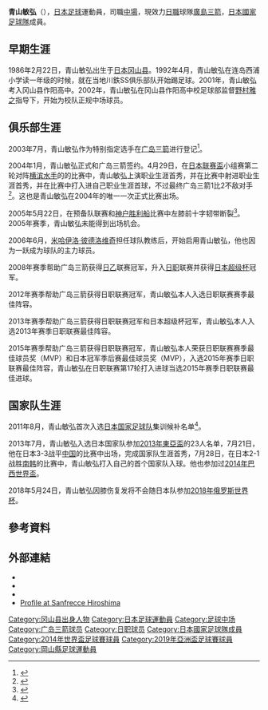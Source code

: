 {{Infobox football biography
| name          = 青山敏弘
| image          =
| fullname       = Toshihiro Aoyama
| birth_date    = {{birth date and age|1986|2|22|df=y}}
| birth_place = {{JPN}}[[岡山縣|岡山縣]][[倉敷市|倉敷市]]
| height         = {{height|m=1.74|precision=0}}
| currentclub    = [[廣島三箭|廣島三箭]]
| clubnumber     = 6
| position       = [[中場|中場]]
| youthyears1    = 2001–2003 | youthclubs1 = 岡山縣作陽高等學校
| years1         = 2004–     | clubs1 = [[廣島三箭|廣島三箭]] | caps1 = 457 | goals1 = 24
| nationalyears1 = 2013–     | nationalteam1 = [[日本國家足球隊|日本]]
| nationalcaps1  = 12 | nationalgoals1 = 1 
| pcupdate       = 2021年12月4日
| ntupdate       = 2019年1月17日
}}
{{japanese|japanese=青山 敏弘|kana=あおやま としひろ|romaji=Aoyama Toshihiro}}

'''青山敏弘'''（{{bd|1986年|2月22日|||Aoyama, Toshihiro}}），[[日本|日本]][[足球|足球]]運動員，司職[[中場#防守中場|中場]]，現效力[[日本職業足球聯賽|日職]]球隊[[廣島三箭|廣島三箭]]，[[日本國家足球隊|日本國家足球隊]]成員。

==早期生涯==
1986年2月22日，青山敏弘出生于[[日本|日本]][[冈山县|冈山县]]。1992年4月，青山敏弘在连岛西浦小学读一年级的时候，就在当地川鉄SS俱乐部队开始踢足球。2001年，青山敏弘考入冈山县作阳高中。2002年，青山敏弘在冈山县作阳高中校足球部监督[[野村雅之|野村雅之]]指导下，开始为校队正规中场球员。

==俱乐部生涯==
2003年7月，青山敏弘作为特别指定选手在[[广岛三箭|广岛三箭]]进行登记<ref name="tyugoku20040203">{{Cite web|publisher=中国新聞|date=2004-02-03|url=http://www.chugoku-np.co.jp/Sanfre/rookie/2004/asu/04020301.html|title=明日を担う サンフレ新人トリオ|accessdate=2010-01-27|archive-date=2008-03-14|archive-url=https://web.archive.org/web/20080314103208/http://www.chugoku-np.co.jp/Sanfre/rookie/2004/asu/04020301.html|dead-url=no}}</ref>。

2004年1月，青山敏弘正式和广岛三箭签约。4月29日，在[[日本联赛盃|日本联赛盃]]小组赛第二轮对阵[[横滨水手|横滨水手]]的的比赛中，青山敏弘上演职业生涯首秀，并在比赛中射进职业生涯首秀，并在比赛中打入进自己职业生涯首球，不过最终广岛三箭1比2不敌对手<ref>{{Cite web|publisher=中国新聞|date=2004-04-29|url=http://www.chugoku-np.co.jp/Sanfre/2004/Ss04042901.html|title=横浜Mに逆転負け　若い布陣健闘|accessdate=2010-01-31|archive-date=2009-09-18|archive-url=https://web.archive.org/web/20090918153055/http://www.chugoku-np.co.jp/Sanfre/2004/Ss04042901.html|dead-url=no}}</ref>。这也是青山敏弘在2004年的唯一一次正式比赛出场。

2005年5月22日，在预备队联赛和[[神户胜利船|神户胜利船]]比赛中左膝前十字韧带断裂<ref>{{Cite web|publisher=J's GOAL|date=2005-06-29|url=http://www.jsgoal.jp/official/hiroshima/00020833.html|title=青山敏弘選手の負傷について|accessdate=2010-01-27|deadurl=yes|archiveurl=https://web.archive.org/web/20140523230633/http://www.jsgoal.jp/official/hiroshima/00020833.html|archivedate=2014-05-23}}</ref>。2005年赛季，青山敏弘未能得到出场机会。

2006年6月，[[米哈伊洛·彼德洛维奇|米哈伊洛·彼德洛维奇]]担任球队教练后，开始启用青山敏弘，他也因为一跃成为球队的主力球员。

2008年赛季帮助广岛三箭获得[[日乙|日乙]]联赛冠军，升入[[日职|日职]]联赛并获得[[日本超级杯|日本超级杯]]冠军。

2012年赛季帮助广岛三箭获得日职联赛冠军，青山敏弘本人入选日职联赛赛季最佳阵容。

2013年赛季帮助广岛三箭获得日职联赛冠军和日本超级杯冠军，青山敏弘本人入选2013年赛季日职联赛最佳阵容。

2015年赛季帮助广岛三箭获得日职联赛冠军，青山敏弘本人荣获日职联赛赛季最佳球员奖（MVP）和日本冠军季后赛最佳球员奖（MVP），入选2015年赛季日职联赛最佳阵容，青山敏弘在日职联赛第17轮打入进球当选2015年赛季日职联赛最佳进球。

==国家队生涯==
2011年8月，青山敏弘首次入选[[日本国家足球队|日本国家足球队]]集训候补名单<ref>{{Cite web|publisher=スポーツニッポン|date=2011-07-28|url=http://www.sponichi.co.jp/soccer/news/2011/07/28/kiji/K20110728001301220.html|title=広島から最多4選手 青山敏は初の代表候補選出|accessdate=2011-07-29|deadurl=yes|archiveurl=https://web.archive.org/web/20120102002810/http://www.sponichi.co.jp/soccer/news/2011/07/28/kiji/K20110728001301220.html|archivedate=2012-01-02}}</ref>。

2013年7月，青山敏弘入选日本国家队参加[[2013年東亞盃|2013年東亞盃]]的23人名单，7月21日，他在日本3-3战平[[中国国家足球队|中国]]的比赛中出场，完成国家队生涯首秀，7月28日，在日本2-1战胜[[韩国国家足球队|南韩]]的比赛中，青山敏弘打入自己的首个国家队入球。他也参加过[[2014年巴西世界盃|2014年巴西世界盃]]。

2018年5月24日，青山敏弘因膝伤复发将不会随日本队参加[[2018年俄罗斯世界杯|2018年俄罗斯世界杯]]。

==參考資料==
{{reflist}}

==外部連結==
* {{FIFA player|268911}}
* {{Soccerway}}
* {{J.League player}}
* [https://www.sanfrecce.co.jp/player/top/toshihiro_aoyama.html Profile at Sanfrecce Hiroshima] {{Wayback|url=https://www.sanfrecce.co.jp/player/top/toshihiro_aoyama.html |date=20190702040720 }}

{{2014年世界盃足球賽日本參賽名單}}
{{2019年亞洲盃足球賽日本參賽名單}}

[[Category:冈山县出身人物|Category:冈山县出身人物]]
[[Category:日本足球運動員|Category:日本足球運動員]]
[[Category:足球中场|Category:足球中场]]
[[Category:广岛三箭球员|Category:广岛三箭球员]]
[[Category:日职球员|Category:日职球员]]
[[Category:日本國家足球隊成員|Category:日本國家足球隊成員]]
[[Category:2014年世界盃足球賽球員|Category:2014年世界盃足球賽球員]]
[[Category:2019年亞洲盃足球賽球員|Category:2019年亞洲盃足球賽球員]]
[[Category:岡山縣足球運動員|Category:岡山縣足球運動員]]